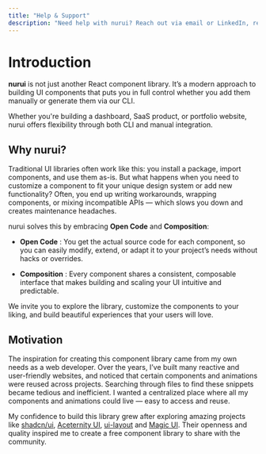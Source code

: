 ```yaml
---
title: "Help & Support"
description: "Need help with nurui? Reach out via email or LinkedIn, report bugs on GitHub, or ask for frontend development guidance directly."
---
```


# Introduction

**nurui** is not just another React component library. It’s a modern approach to building UI components that puts you in full control whether you add them manually or generate them via our CLI.

Whether you're building a dashboard, SaaS product, or portfolio website, nurui offers flexibility through both CLI and manual integration.

## Why nurui?

Traditional UI libraries often work like this: you install a package, import components, and use them as-is. But what happens when you need to customize a component to fit your unique design system or add new functionality? Often, you end up writing workarounds, wrapping components, or mixing incompatible APIs — which slows you down and creates maintenance headaches.

nurui solves this by embracing **Open Code** and **Composition**:

- **Open Code** : You get the actual source code for each component, so you can easily modify, extend, or adapt it to your project’s needs without hacks or overrides.

- **Composition** : Every component shares a consistent, composable interface that makes building and scaling your UI intuitive and predictable.

We invite you to explore the library, customize the components to your liking, and build beautiful experiences that your users will love.

## Motivation

The inspiration for creating this component library came from my own needs as a web developer. Over the years, I’ve built many reactive and user-friendly websites, and noticed that certain components and animations were reused across projects. Searching through files to find these snippets became tedious and inefficient. I wanted a centralized place where all my components and animations could live — easy to access and reuse.

My confidence to build this library grew after exploring amazing projects like [shadcn/ui](https://ui.shadcn.com), [Aceternity UI](https://ui.aceternity.com), [ui-layout](https://www.ui-layouts.com) and [Magic UI](https://magicui.design). Their openness and quality inspired me to create a free component library to share with the community.
